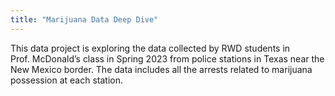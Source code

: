 ```yaml
---
title: "Marijuana Data Deep Dive"
---
```


This data project is exploring the data collected by RWD students in Prof. McDonald's class in Spring 2023 from police stations in Texas near the New Mexico border. The data includes all the arrests related to marijuana possession at each station. 
